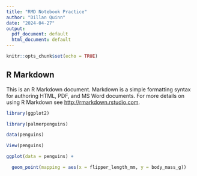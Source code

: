 ---
title: "RMD Notebook Practice"
author: "Dillan Quinn"
date: "2024-04-27"
output:
  pdf_document: default
  html_document: default
---

```{r setup, include=FALSE}
knitr::opts_chunk$set(echo = TRUE)
```

## R Markdown

This is an R Markdown document. Markdown is a simple formatting syntax for authoring HTML, PDF, and MS Word documents. For more details on using R Markdown see <http://rmarkdown.rstudio.com>.

```{r ggplot for penguin data}
library(ggplot2)

library(palmerpenguins)

data(penguins)

View(penguins)
```

```{r ggplot for penguin data visualization}
ggplot(data = penguins) +

  geom_point(mapping = aes(x = flipper_length_mm, y = body_mass_g))
```

